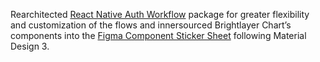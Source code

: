 Rearchitected [React Native Auth Workflow](https://www.npmjs.com/package/@brightlayer-ui/react-native-auth-workflow) package for greater flexibility and customization of the flows and innersourced Brightlayer Chart’s components into the [Figma Component Sticker Sheet](<https://www.figma.com/file/Nydz8n8HBj6U3ZtULja3gD/%F0%9F%92%AB-Brightlayer-UI-Tokens-%2B-Components-(in-Material-Design-3)?type=design&node-id=3910-27353&mode=design>) following Material Design 3.
